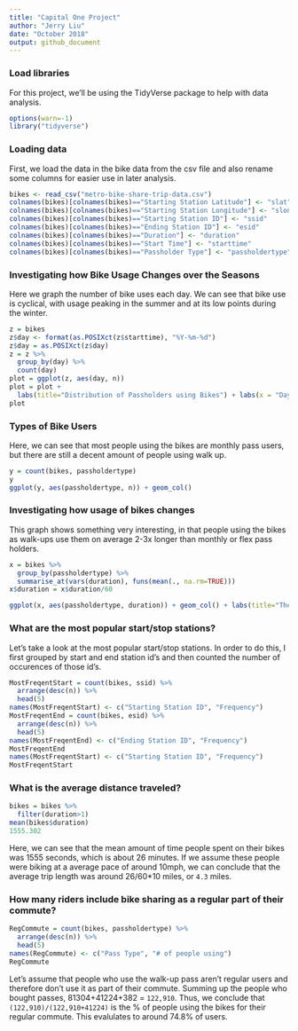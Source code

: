 ```yaml
---
title: "Capital One Project"
author: "Jerry Liu"
date: "October 2018"
output: github_document
---
```


### Load libraries

For this project, we'll be using the TidyVerse package to help with data analysis.
```r
options(warn=-1)
library("tidyverse")
```


### Loading data

First, we load the data in the bike data from the csv file and also rename some columns for easier use in later analysis.

```r

bikes <- read_csv("metro-bike-share-trip-data.csv")
colnames(bikes)[colnames(bikes)=="Starting Station Latitude"] <- "slat"
colnames(bikes)[colnames(bikes)=="Starting Station Longitude"] <- "slong"
colnames(bikes)[colnames(bikes)=="Starting Station ID"] <- "ssid"
colnames(bikes)[colnames(bikes)=="Ending Station ID"] <- "esid"
colnames(bikes)[colnames(bikes)=="Duration"] <- "duration"
colnames(bikes)[colnames(bikes)=="Start Time"] <- "starttime"
colnames(bikes)[colnames(bikes)=="Passholder Type"] <- "passholdertype"

```


### Investigating how Bike Usage Changes over the Seasons

Here we graph the number of bike uses each day. We can see that bike use is cyclical, with usage peaking in the summer and at its low points during the winter.

```r

z = bikes
z$day <- format(as.POSIXct(z$starttime), "%Y-%m-%d")
z$day = as.POSIXct(z$day)
z = z %>%
  group_by(day) %>%
  count(day)
plot = ggplot(z, aes(day, n)) 
plot = plot + 
  labs(title="Distribution of Passholders using Bikes") + labs(x = "Day") + labs(y = "Count (# of uses)") + geom_point( color="blue")
plot

```

### Types of Bike Users

Here, we can see that most people using the bikes are monthly pass users, but there are still a decent amount of people using walk up.

```r

y = count(bikes, passholdertype)
y
ggplot(y, aes(passholdertype, n)) + geom_col() 

```

### Investigating how usage of bikes changes

This graph shows something very interesting, in that people using the bikes as walk-ups use them on average 2-3x longer than monthly or flex pass holders.

```r
x = bikes %>%
  group_by(passholdertype) %>%
  summarise_at(vars(duration), funs(mean(., na.rm=TRUE)))
x$duration = x$duration/60

ggplot(x, aes(passholdertype, duration)) + geom_col() + labs(title="The average duration of use between different Pass Holders") + labs(x = "Pass Holder Type") + labs(y = "Average Duration (Minutes)")

```

### What are the most popular start/stop stations?

Let's take a look at the most popular start/stop stations. In order to do this, I first grouped by start and end station id's and then counted the number of occurences of those id's.

```r
MostFreqentStart = count(bikes, ssid) %>%
  arrange(desc(n)) %>%
  head(5) 
names(MostFreqentStart) <- c("Starting Station ID", "Frequency")
MostFreqentEnd = count(bikes, esid) %>%
  arrange(desc(n)) %>%
  head(5) 
names(MostFreqentEnd) <- c("Ending Station ID", "Frequency")
MostFreqentEnd
names(MostFreqentStart) <- c("Starting Station ID", "Frequency")
MostFreqentStart

```

### What is the average distance traveled?

```r
bikes = bikes %>%
  filter(duration>1)
mean(bikes$duration)
1555.302
```
Here, we can see that the mean amount of time people spent on their bikes was 1555 seconds, which is about 26 minutes. If we assume these people were biking at a average pace of around 10mph, we can conclude that the average trip length was around 26/60*10 miles, or `4.3` miles.

### How many riders include bike sharing as a regular part of their commute?

```r
RegCommute = count(bikes, passholdertype) %>%
  arrange(desc(n)) %>%
  head(5)
names(RegCommute) <- c("Pass Type", "# of people using")
RegCommute
```
Let's assume that people who use the walk-up pass aren't regular users and therefore don't use it as part of their commute. Summing up the people who bought passes, 81304+41224+382 =  `122,910`. Thus, we conclude that `(122,910)/(122,910+41224)` is the % of people using the bikes for their regular commute. This evalulates to around 74.8% of users. 
